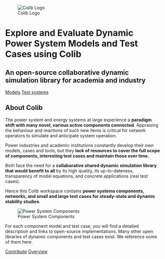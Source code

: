 ::: {.main-header}
::: {.logo-section}
![Colib Logo](https://via.placeholder.com/120x80/667eea/ffffff?text=COLIB){.site-logo}
:::

# Explore and Evaluate Dynamic Power System Models and Test Cases using Colib

## An open-source collaborative dynamic simulation library for academia and industry

::: {.main-buttons}
[Models](models.qmd){.btn-main} [Test systems](test_cases.qmd){.btn-main}
:::
:::

::: {.content-section}
## About Colib

The power system and energy systems at large experience a **paradigm shift with many novel, various active components connected**. Appraising the behaviour and reactions of such new items is critical for network operators to simulate and anticipate system operation.

Power industries and academic institutions constantly develop their own models, cases and tools, but they **lack of resources to cover the full scope of components, interesting test cases and maintain those over time.**

Both face the need for a **collaborative shared dynamic simulation library that would benefit to all** by its high quality, its up-to-dateness, transparency of model equations, and concrete applications (real test cases).

Hence this Colib workspace contains **power systems components, networks, and small and large test cases for steady-state and dynamic stability studies**.

::: {.feature-image}
![Power System Components](https://via.placeholder.com/800x400/f8f9fa/6c757d?text=Power+System+Components+%26+Test+Cases){.img-fluid}
:::

For each component model and test case, you will find a detailed description and links to open-source implementations. Many other open libraries of dynamic components and test cases exist. We reference some of them here.

::: {.action-buttons}
[Contribute](contact.qmd){.btn-action} [Overview](about.qmd){.btn-action}
:::
:::


